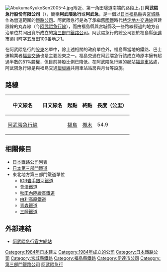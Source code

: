 {{noteTA
|G1=Transport
}}
{{About|阿武隈急行公司|阿武隈急行公司所營運的鐵路線|阿武隈急行線}}
[[File:AbukumaKyukoSen2005-4.jpg|thumb]]附近、第一角田隧道南端的路段上。]]
'''阿武隈急行股份有限公司'''（{{jpn|j=阿武隈急行株式会社|hg=あぶくまきゅうこうかぶしきかいしゃ|rm=Abukuma Kyūkō Kabushiki Kaisha|f=y}}），簡稱'''阿武隈急行'''或'''阿武急'''，是一個以[[日本|日本]][[福島縣|福島縣]]與[[宮城縣|宮城縣]]作為營運範圍的[[鐵路公司|鐵路公司]]。阿武隈急行是為了承繼舊[[日本國鐵|國鐵]]時代[[特定地方交通線|特定地方交通線]]與{{link-ja|日本鐵道建設公團|日本鉄道建設公団}}建設線的丸森線（今[[阿武隈急行線|阿武隈急行線]]），而由福島縣與宮城縣及一些路線經過的地方自治單位共同出資所成立的[[第三部門鐵路公司|第三部門鐵路公司]]。阿武隈急行的總公司設於福島縣[[伊達市_(福島縣)|伊達市]]梁川町字五反田100番地之1。

在阿武隈急行的[[股東|股東]]名單中，除上述相關的政府單位外，福島縣當地的鐵路、巴士運輸業者[[福島交通|福島交通]]也是主要股東之一。福島交通在阿武隈急行該成立時原本擁有超過半數的51%股權，但目前持股比例已降低。在阿武隈急行線的起站[[福島車站_(福島縣)|福島車站]]處，阿武隈急行線是與福島交通[[飯坂線|飯坂線]]共用車站站房與月台等設施。

==路線==
{| class=wikitable
|-
!中文線名
!日文線名
!起點
!終點
!長度（公里）
|-
|[[阿武隈急行線|阿武隈急行線]]
|{{lang|ja|阿武隈急行線}}
|[[福島站_(福島縣)|福島]]
|[[槻木站|槻木]]
|54.9
|}
==相關條目==
* [[日本鐵路公司列表|日本鐵路公司列表]]
* [[日本第三部門鐵道|日本第三部門鐵道]]
* 東北地方第三部門鐵道單位
** [[IGR岩手銀河鐵道|IGR岩手銀河鐵道]]
** [[會津鐵道|會津鐵道]]
** [[秋田內陸縱貫鐵道|秋田內陸縱貫鐵道]]
** [[由利高原鐵道|由利高原鐵道]]
** [[青森鐵道|青森鐵道]]
** [[三陸鐵道|三陸鐵道]]

==外部連結==

* [http://www.abukyu.co.jp/ 阿武隈急行官方網站] {{Wayback|url=http://www.abukyu.co.jp/ |date=20210501050917 }}

{{japan-rail-stub}}
{{仙台大眾運輸}}
{{DEFAULTSORT:Abukuma-kyoukou}}
{{日本第三部門鐵道單位}}
{{Portal bar|日本|鐵路|福島|企業|日本鐵路}}
[[Category:1984年日本建立|Category:1984年日本建立]]
[[Category:1984年成立的公司|Category:1984年成立的公司]]
[[Category:日本鐵路公司|Category:日本鐵路公司]]
[[Category:宮城縣鐵路|Category:宮城縣鐵路]]
[[Category:福島縣鐵路|Category:福島縣鐵路]]
[[Category:伊達市公司|Category:伊達市公司]]
[[Category:第三部門鐵路公司|Category:第三部門鐵路公司]]
[[Category:阿武隈急行|]]